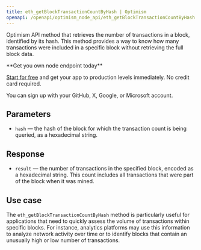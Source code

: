 ---
title: eth_getBlockTransactionCountByHash | Optimism
openapi: /openapi/optimism_node_api/eth_getBlockTransactionCountByHash.json POST /efb0a5eccd2caa5135eb54eba6f7f300
---

Optimism API method that retrieves the number of transactions in a block, identified by its hash. This method provides a way to know how many transactions were included in a specific block without retrieving the full block data.

<Check>
**Get you own node endpoint today**

[Start for free](https://console.chainstack.com/) and get your app to production levels immediately. No credit card required.

You can sign up with your GitHub, X, Google, or Microsoft account.
</Check>


## Parameters

* `hash` — the hash of the block for which the transaction count is being queried, as a hexadecimal string.

## Response

* `result` — the number of transactions in the specified block, encoded as a hexadecimal string. This count includes all transactions that were part of the block when it was mined.

## Use case

The `eth_getBlockTransactionCountByHash` method is particularly useful for applications that need to quickly assess the volume of transactions within specific blocks. For instance, analytics platforms may use this information to analyze network activity over time or to identify blocks that contain an unusually high or low number of transactions.
